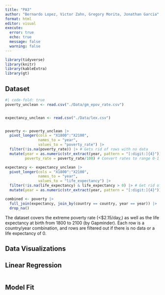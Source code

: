 ```yaml
---
title: "PA3"
author: "Bernardo Lopez, Victor Zahn, Gregory Morita, Jonathan Garcia"
format: html
editor: visual
execute: 
  error: true
  echo: true
  message: false
  warning: false
---
```


```r
library(tidyverse)
library(knitr)
library(kableExtra)
library(gt)
```

## Dataset

```r
#| code-fold: true
poverty_unclean <- read.csv("./Data/gm_epov_rate.csv")


expectancy_unclean <- read.csv("./Data/lex.csv")


poverty <- poverty_unclean |>
  pivot_longer(cols = "X1800":"X2100",
               names_to = "year",
               values_to = "poverty_rate") |>
  filter(!is.na(poverty_rate)) |> # Gets rid of rows with no data
  mutate(year = as.numeric(str_extract(year, pattern = "[:digit:]{4}")), # Extract years
         poverty_rate = poverty_rate/100) # Convert rates to range 0-1

expectancy <- expectancy_unclean |>
  pivot_longer(cols = "X1800":"X2100",
               names_to = "year",
               values_to = "life_expectancy") |>
  filter(!is.na(life_expectancy) & life_expectancy > 0) |> # Get rid of rows with no data (and 0 seems extreme)
  mutate(year = as.numeric(str_extract(year, pattern = "[:digit:]{4}"))) # Extract years

combined <- poverty |>
  full_join(expectancy, join_by(country == country, year == year)) |>
  drop_na()

```

The dataset covers the extreme poverty rate (<$2.15/day,) as well as the life expectancy at birth from 1800 to 2100 (by Gapminder).
Each row is a country/year combination, and rows are filtered out if there is no data or a life expectancy of 0. 


## Data Visualizations


## Linear Regression 

```r


```

## Model Fit
